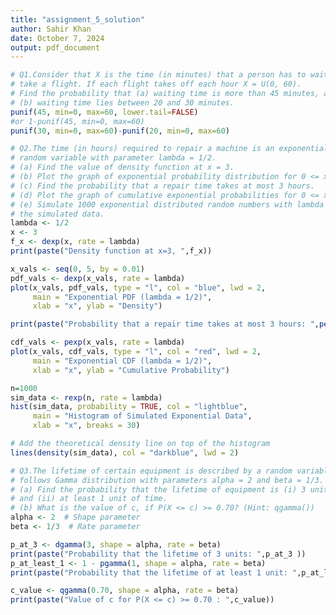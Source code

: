 ```yaml
---
title: "assignment_5_solution"
author: Sahir Khan
date: October 7, 2024
output: pdf_document
---
```


```r
# Q1.Consider that X is the time (in minutes) that a person has to wait in order to 
# take a flight. If each flight takes off each hour X = U(0, 60). 
# Find the probability that (a) waiting time is more than 45 minutes, and 
# (b) waiting time lies between 20 and 30 minutes.
punif(45, min=0, max=60, lower.tail=FALSE)
#or 1-punif(45, min=0, max=60)
punif(30, min=0, max=60)-punif(20, min=0, max=60)
```

```r
# Q2.The time (in hours) required to repair a machine is an exponential distributed 
# random variable with parameter lambda = 1/2.
# (a) Find the value of density function at x = 3.
# (b) Plot the graph of exponential probability distribution for 0 <= x <= 5.
# (c) Find the probability that a repair time takes at most 3 hours.
# (d) Plot the graph of cumulative exponential probabilities for 0 <= x <= 5.
# (e) Simulate 1000 exponential distributed random numbers with lambda = 1⁄2 and plot 
# the simulated data.
lambda <- 1/2 
x <- 3
f_x <- dexp(x, rate = lambda)
print(paste("Density function at x=3, ",f_x))

x_vals <- seq(0, 5, by = 0.01)
pdf_vals <- dexp(x_vals, rate = lambda)
plot(x_vals, pdf_vals, type = "l", col = "blue", lwd = 2, 
     main = "Exponential PDF (lambda = 1/2)",
     xlab = "x", ylab = "Density")

print(paste("Probability that a repair time takes at most 3 hours: ",pexp(3, rate=1/2)))

cdf_vals <- pexp(x_vals, rate = lambda)
plot(x_vals, cdf_vals, type = "l", col = "red", lwd = 2, 
     main = "Exponential CDF (lambda = 1/2)",
     xlab = "x", ylab = "Cumulative Probability")

n=1000
sim_data <- rexp(n, rate = lambda)
hist(sim_data, probability = TRUE, col = "lightblue", 
     main = "Histogram of Simulated Exponential Data",
     xlab = "x", breaks = 30)

# Add the theoretical density line on top of the histogram
lines(density(sim_data), col = "darkblue", lwd = 2)
```

```r
# Q3.The lifetime of certain equipment is described by a random variable X that 
# follows Gamma distribution with parameters alpha = 2 and beta = 1/3.
# (a) Find the probability that the lifetime of equipment is (i) 3 units of time, 
# and (ii) at least 1 unit of time.
# (b) What is the value of c, if P(X <= c) >= 0.70? (Hint: qgamma())
alpha <- 2  # Shape parameter
beta <- 1/3  # Rate parameter

p_at_3 <- dgamma(3, shape = alpha, rate = beta)
print(paste("Probability that the lifetime of 3 units: ",p_at_3 ))
p_at_least_1 <- 1 - pgamma(1, shape = alpha, rate = beta)
print(paste("Probability that the lifetime of at least 1 unit: ",p_at_least_1 ))

c_value <- qgamma(0.70, shape = alpha, rate = beta)
print(paste("Value of c for P(X <= c) >= 0.70 : ",c_value))
```

